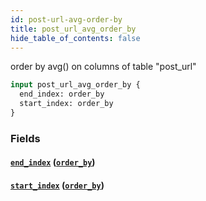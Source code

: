 ```yaml
---
id: post-url-avg-order-by
title: post_url_avg_order_by
hide_table_of_contents: false
---
```



order by avg() on columns of table "post_url"

```graphql
input post_url_avg_order_by {
  end_index: order_by
  start_index: order_by
}
```


### Fields

#### [`end_index`](#) ([`order_by`](../enums/order-by))




#### [`start_index`](#) ([`order_by`](../enums/order-by))






